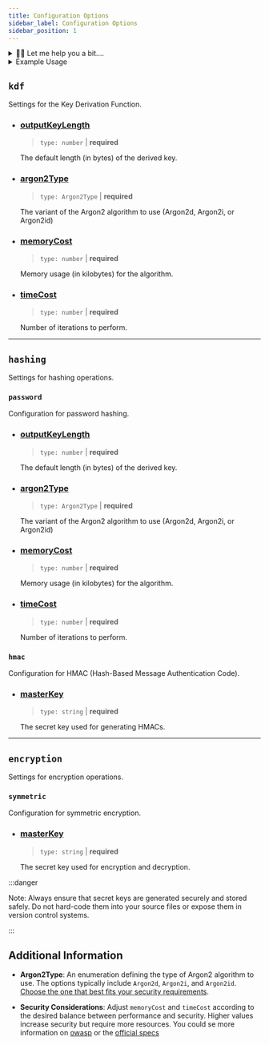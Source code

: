 ```yaml
---
title: Configuration Options
sidebar_label: Configuration Options
sidebar_position: 1
---
```



<details>
  <summary>👨‍🔧 Let me help you a bit....</summary>

  <div>

    :::info

    If at any point you need to securely generate a secret key for the following configuration, you can do so as follows.

    <Tabs
      defaultValue="linux"
      values={[
        { label: 'Linux / macOS', value: 'linux', },
        { label: 'Windows / Others', value: 'windows', }
      ]
      }>
      <TabItem value="linux">
        Type this on the terminal:
        ```bash
        openssl rand -hex 32
        ```
      </TabItem>
      <TabItem value="windows">
        <GenerateHexButton />
      </TabItem>
    </Tabs>


    :::

  </div>
</details>

<details>
  <summary>Example Usage</summary>

  <div>

```typescript title="app.module.ts"
import { Module } from '@nestjs/common';
import * as argon2 from 'argon2';
import {
  CryptographyModule,
  CryptographyOptionsInterface,
} from 'nestjs-cryptography';

@Module({
imports: [
  CryptographyModule.registerAsync({
    imports: [ConfigModule],
    isGlobal: true,
    useFactory: (configService: ConfigService) =>
      ({
        isGlobal: true,
        kdf: {
          timeCost: 32,
          memoryCost: 131072,
          argon2Type: argon2.argon2i,
          outputKeyLength: 32,
        },
        hashing: {
          password: {
            timeCost: 10,
            memoryCost: 65536,
            argon2Type: argon2.argon2id,
            outputKeyLength: 64,
          },
          hmac: {
            // ‼️ change me please ‼️
            masterKey: '6c0504d3836ab96a25daeb61c44f6d6345d99a746f6a776290c48d9a5ba8b124',
          },
        },
        encryption: {
          symmetric: {
            // ‼️ change me please ‼️
            masterKey: '1538755db39d3d98115af5be688b1486673910f7d2630fc48dd27c1a1ace2631',
          },
        },
      }) as CryptographyOptionsInterface,
      inject: [ConfigService],
  }),
],
export class AppModule {}
```

  </div>
</details>

## `kdf`

Settings for the Key Derivation Function.

  - ### <u>outputKeyLength</u>
      > `type: number` | **required**

    The default length (in bytes) of the derived key.

  - ### <u>argon2Type</u>
      > `type: Argon2Type` | **required**

    The variant of the Argon2 algorithm to use (Argon2d, Argon2i, or Argon2id)

  - ### <u>memoryCost</u>
      > `type: number` | **required**

    Memory usage (in kilobytes) for the algorithm.

  - ### <u>timeCost</u>
      > `type: number` | **required**

    Number of iterations to perform.

---

## `hashing`

Settings for hashing operations.

### `password`

Configuration for password hashing.

  - ### <u>outputKeyLength</u>
      > `type: number` | **required**

    The default length (in bytes) of the derived key.

  - ### <u>argon2Type</u>
      > `type: Argon2Type` | **required**

    The variant of the Argon2 algorithm to use (Argon2d, Argon2i, or Argon2id)

  - ### <u>memoryCost</u>
      > `type: number` | **required**

    Memory usage (in kilobytes) for the algorithm.

  - ### <u>timeCost</u>
      > `type: number` | **required**

    Number of iterations to perform.

### `hmac`

Configuration for HMAC (Hash-Based Message Authentication Code).

  - ### <u>masterKey</u>
      > `type: string` | **required**

    The secret key used for generating HMACs.

---

## `encryption`

Settings for encryption operations.

### `symmetric`

Configuration for symmetric encryption.

  - ### <u>masterKey</u>
      > `type: string` | **required**

    The secret key used for encryption and decryption.

:::danger

Note: Always ensure that secret keys are generated securely and stored safely.
Do not hard-code them into your source files or expose them in version control systems.

:::

## Additional Information

- **Argon2Type**: An enumeration defining the type of Argon2 algorithm to use.
The options typically include `Argon2d`, `Argon2i`, and `Argon2id`.
[Choose the one that best fits your security requirements][3].

- **Security Considerations**: Adjust `memoryCost` and `timeCost`
according to the desired balance between performance and security.
Higher values increase security but require more resources.
You could se more information on [owasp][1] or the [official specs][2]

[1]: https://cheatsheetseries.owasp.org/cheatsheets/Password_Storage_Cheat_Sheet.html#argon2id
[2]: https://www.password-hashing.net/argon2-specs.pdf#page=15
[3]: https://en.wikipedia.org/wiki/Argon2
